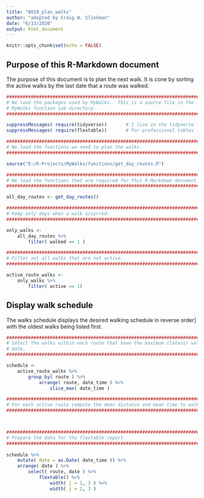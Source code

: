 ```yaml
---
title: "0010_plan_walks"
author: "adopted by Craig W. Slinkman"
date: "6/13/2020"
output: html_document
---
```


```r
knitr::opts_chunk$set(echo = FALSE)
```

## Purpose of this R-Markdown document

The purpose of this document is to plan the next walk.  It is cone by sorting the active walks by the last date that a route was walked.

```r

###########################################################################
# We load the packages used by MyWalks.  This is a source file in the 
# MyWalks function sub-directory.
###########################################################################

suppressMessages( require(tidyverse))       # I live in the tidyverse ...
suppressMessages( require(flextable))       # For professional tables ...
```


```r
###########################################################################
# We load the functions we need to plan the walks.
###########################################################################

source("D:/R-Projects/MyWalks/functions/get_day_routes.R")
```




```r
###########################################################################
# We load the functions that are required for this R-Markdown document.
###########################################################################

all_day_routes <- get_day_routes()

```


```r

###########################################################################
# Keep only days when a walk occurred.
###########################################################################

only_walks <-
    all_day_routes %>% 
        filter( walked == 1 )
```


```r
###########################################################################
# Filter out all walks that are not active.
###########################################################################

active_route_walks <- 
    only_walks %>% 
        filter( active == 1)

```


## Display walk schedule

The walks schedule displays the desired walking schedule in reverse order]
with the oldest walks being listed first.  

```r

###########################################################################
# Select the walks within each route that have the maximum (latest) walk
# date.
###########################################################################

schedule <- 
    active_route_walks %>% 
        group_by( route ) %>% 
            arrange( route, date_time ) %>% 
                slice_max( date_time )

###########################################################################
# For each active route compute the mean distance and mean time to walk.
###########################################################################



###########################################################################
# Prepare the data for the flextable report.
###########################################################################
           
schedule %>%
    mutate( date = as.Date( date_time )) %>% 
    arrange( date ) %>% 
        select( route, date ) %>%
            flextable() %>% 
                width( j = 1, 3 ) %>% 
                width( j = 2, 3 )
        
```

